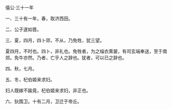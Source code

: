 

僖公·三十一年

一、三十有一年，春，取济西田。

二、公子遂如晋。

三、夏，四月，四卜郊，不从，乃免牲，犹三望。

夏四月，不时也。四卜，非礼也。免牲者，为之缁衣熏裳，有司玄端奉送，至于南郊。免牛亦然。乃者，亡乎人之辞也。犹者，可以已之辞也。

四、秋，七月。

五、冬，杞伯姬来求妇。

妇人既嫁不踰竟，杞伯姬来求妇，非正也。

六、狄围卫。十有二月，卫迁于帝丘。

